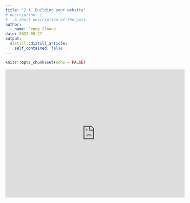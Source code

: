 ```yaml
---
title: "2.1. Building your website"
# description: |
#   A short description of the post.
author:
  - name: Jenny Sloane
date: 2022-05-27
output:
  distill::distill_article:
    self_contained: false
---
```



```r
knitr::opts_chunk$set(echo = FALSE)
```

<iframe width="560" height="400" src="https://www.youtube.com/embed/x-Ch0-w1UhY" title="YouTube video player" frameborder="0" allow="accelerometer; autoplay; clipboard-write; encrypted-media; gyroscope; picture-in-picture" allowfullscreen></iframe>